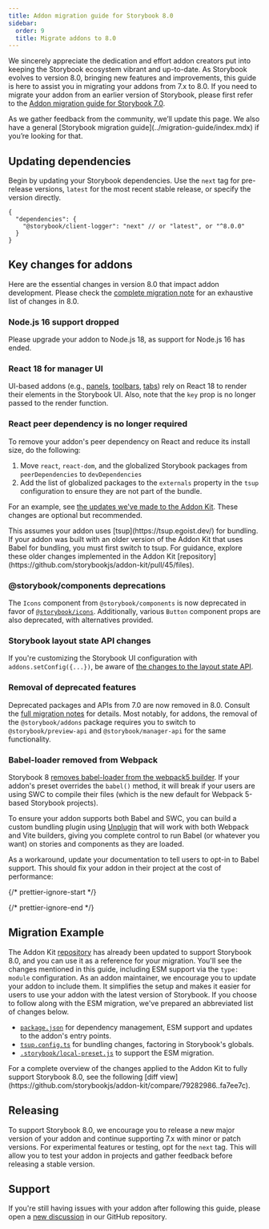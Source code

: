 ```yaml
---
title: Addon migration guide for Storybook 8.0
sidebar:
  order: 9
  title: Migrate addons to 8.0
---
```


We sincerely appreciate the dedication and effort addon creators put into keeping the Storybook ecosystem vibrant and up-to-date. As Storybook evolves to version 8.0, bringing new features and improvements, this guide is here to assist you in migrating your addons from 7.x to 8.0. If you need to migrate your addon from an earlier version of Storybook, please first refer to the [Addon migration guide for Storybook 7.0](https://storybook.js.org/docs/7.6/addons/addon-migration-guide).

<Callout variant="info">
  As we gather feedback from the community, we’ll update this page. We also have a general [Storybook migration guide](../migration-guide/index.mdx) if you’re looking for that.
</Callout>

## Updating dependencies

Begin by updating your Storybook dependencies. Use the `next` tag for pre-release versions, `latest` for the most recent stable release, or specify the version directly.

```jsonc title="package.json"
{
  "dependencies": {
    "@storybook/client-logger": "next" // or "latest", or "^8.0.0"
  }
}
```

## Key changes for addons

Here are the essential changes in version 8.0 that impact addon development. Please check the [complete migration note](https://github.com/storybookjs/storybook/blob/next/MIGRATION.md#from-version-7x-to-800) for an exhaustive list of changes in 8.0.

### Node.js 16 support dropped

Please upgrade your addon to Node.js 18, as support for Node.js 16 has ended.

### React 18 for manager UI

UI-based addons (e.g., [panels](../addons/addon-types.mdx#panels), [toolbars](../addons/addon-types.mdx#toolbars), [tabs](../addons/addon-types.mdx#tabs)) rely on React 18 to render their elements in the Storybook UI. Also, note that the `key` prop is no longer passed to the render function.

### React peer dependency is no longer required

To remove your addon's peer dependency on React and reduce its install size, do the following:

1. Move `react`, `react-dom`, and the globalized Storybook packages from `peerDependencies` to `devDependencies`
2. Add the list of globalized packages to the `externals` property in the `tsup` configuration to ensure they are not part of the bundle.

For an example, see [the updates we've made to the Addon Kit](https://github.com/storybookjs/addon-kit/compare/79282986..fa7ee7c). These changes are optional but recommended.

<Callout variant="info">
  This assumes your addon uses [tsup](https://tsup.egoist.dev/) for bundling. If your addon was built with an older version of the Addon Kit that uses Babel for bundling, you must first switch to tsup. For guidance, explore these older changes implemented in the Addon Kit [repository](https://github.com/storybookjs/addon-kit/pull/45/files).
</Callout>

### @storybook/components deprecations

The `Icons` component from `@storybook/components` is now deprecated in favor of [`@storybook/icons`](https://github.com/storybookjs/icons). Additionally, various `Button` component props are also deprecated, with alternatives provided.

### Storybook layout state API changes

If you're customizing the Storybook UI configuration with `addons.setConfig({...})`, be aware of [the changes to the layout state API](https://github.com/storybookjs/storybook/blob/next/MIGRATION.md#ui-layout-state-has-changed-shape).

### Removal of deprecated features

Deprecated packages and APIs from 7.0 are now removed in 8.0. Consult the [full migration notes](https://github.com/storybookjs/storybook/blob/next/MIGRATION.md#deprecations-which-are-now-removed) for details. Most notably, for addons, the removal of the `@storybook/addons` package requires you to switch to `@storybook/preview-api` and `@storybook/manager-api` for the same functionality.

### Babel-loader removed from Webpack

Storybook 8 [removes babel-loader from the webpack5 builder](https://github.com/storybookjs/storybook/blob/next/MIGRATION.md#removed-babelcore-and-babel-loader-from-storybookbuilder-webpack5). If your addon's preset overrides the `babel()` method, it will break if your users are using SWC to compile their files (which is the new default for Webpack 5-based Storybook projects).

To ensure your addon supports both Babel and SWC, you can build a custom bundling plugin using [Unplugin](https://unplugin.vercel.app/) that will work with both Webpack and Vite builders, giving you complete control to run Babel (or whatever you want) on stories and components as they are loaded.

As a workaround, update your documentation to tell users to opt-in to Babel support. This should fix your addon in their project at the cost of performance:

{/* prettier-ignore-start */}

<CodeSnippets path="storybook-addon-compiler-babel-auto-install.md" />

{/* prettier-ignore-end */}

## Migration Example

The Addon Kit [repository](https://github.com/storybookjs/addon-kit) has already been updated to support Storybook 8.0, and you can use it as a reference for your migration. You'll see the changes mentioned in this guide, including ESM support via the `type: module` configuration. As an addon maintainer, we encourage you to update your addon to include them. It simplifies the setup and makes it easier for users to use your addon with the latest version of Storybook. If you choose to follow along with the ESM migration, we've prepared an abbreviated list of changes below.

* [`package.json`](https://github.com/storybookjs/addon-kit/compare/79282986..fa7ee7c#diff-7ae45ad102eab3b6d7e7896acd08c427a9b25b346470d7bc6507b6481575d519) for dependency management, ESM support and updates to the addon's entry points.
* [`tsup.config.ts`](https://github.com/storybookjs/addon-kit/compare/79282986..fa7ee7c#diff-8fed899bdbc24789a7bb4973574e624ed6207c6ce572338bc3c3e117672b2a2) for bundling changes, factoring in Storybook's globals.
* [`.storybook/local-preset.js`](https://github.com/storybookjs/addon-kit/compare/79282986..fa7ee7c#diff-390b53ea479b1ceffcbf31944f644ee23aa9f337b75a8a0ffd815bed50d376cb) to support the ESM migration.

<Callout variant="info" icon="💡">
  For a complete overview of the changes applied to the Addon Kit to fully support Storybook 8.0, see the following [diff view](https://github.com/storybookjs/addon-kit/compare/79282986..fa7ee7c).
</Callout>

## Releasing

To support Storybook 8.0, we encourage you to release a new major version of your addon and continue supporting 7.x with minor or patch versions. For experimental features or testing, opt for the `next` tag. This will allow you to test your addon in projects and gather feedback before releasing a stable version.

## Support

If you're still having issues with your addon after following this guide, please open a [new discussion](https://github.com/storybookjs/storybook/discussions/new?category=help) in our GitHub repository.
